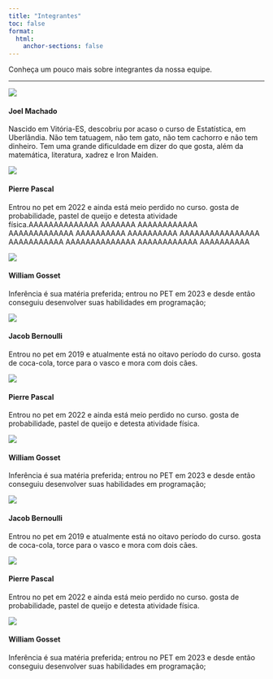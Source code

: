 ```yaml
---
title: "Integrantes"
toc: false
format:
  html:
    anchor-sections: false
---
```


Conheça um pouco mais sobre integrantes da nossa equipe.

---
::: {.grid}

::: {.g-col-4}
![](joel.jpg)

<h4>**Joel Machado**</h4>

Nascido em Vitória-ES, descobriu por acaso o curso de Estatística, em Uberlândia. Não tem tatuagem, não tem gato, não tem cachorro e não tem dinheiro. Tem uma grande dificuldade em dizer do que gosta, além da matemática, literatura, xadrez e Iron Maiden.
:::
 
::: {.g-col-4}
![](pascal.jpeg)

<h4>Pierre Pascal</h4>

Entrou no pet em 2022 e ainda está meio perdido no curso. gosta de probabilidade, pastel de queijo e detesta atividade física.AAAAAAAAAAAAAA AAAAAAA
 AAAAAAAAAAAA AAAAAAAAAAAAA AAAAAAAAAA AAAAAAAAAA AAAAAAAAAAAAAAAA AAAAAAAAAAA AAAAAAAAAAAAAA AAAAAAAAAAAA AAAAAAAAAA
:::

::: {.g-col-4}
![](student.jpeg)

<h4>William Gosset</h4>

Inferência é sua matéria preferida; entrou no PET em 2023 e desde então conseguiu desenvolver suas habilidades em programação;
:::

::: {.g-col-4}
![](bernoulli.jpeg)

<h4>Jacob Bernoulli</h4>

Entrou no pet em 2019 e atualmente está no oitavo período do curso. gosta de coca-cola, torce para o vasco e mora com dois cães.
:::

::: {.g-col-4}
![](pascal.jpeg)

<h4>Pierre Pascal</h4>

Entrou no pet em 2022 e ainda está meio perdido no curso. gosta de probabilidade, pastel de queijo e detesta atividade física.
:::

::: {.g-col-4}
![](student.jpeg)

<h4>William Gosset</h4>

Inferência é sua matéria preferida; entrou no PET em 2023 e desde então conseguiu desenvolver suas habilidades em programação;
:::

::: {.g-col-4}
![](bernoulli.jpeg)

<h4>Jacob Bernoulli</h4>

Entrou no pet em 2019 e atualmente está no oitavo período do curso. gosta de coca-cola, torce para o vasco e mora com dois cães.
:::

::: {.g-col-4}
![](pascal.jpeg)

<h4>Pierre Pascal</h4>

Entrou no pet em 2022 e ainda está meio perdido no curso. gosta de probabilidade, pastel de queijo e detesta atividade física.
:::

::: {.g-col-4}
![](student.jpeg)

<h4>William Gosset</h4>

Inferência é sua matéria preferida; entrou no PET em 2023 e desde então conseguiu desenvolver suas habilidades em programação;
:::
:::

